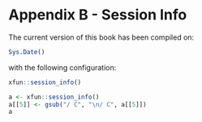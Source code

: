 # Appendix B - Session Info {-}

The current version of this book has been compiled on:

```r
Sys.Date()
```

with the following configuration:

```r
xfun::session_info()
```

```r
a <- xfun::session_info() 
a[[5]] <- gsub("/ C", "\n/ C", a[[5]])
a
```

